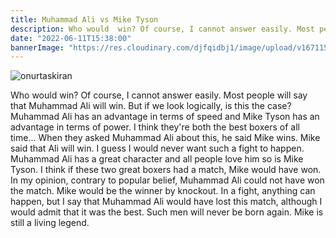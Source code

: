 ```yaml
---
title: Muhammad Ali vs Mike Tyson
description: Who would  win? Of course, I cannot answer easily. Most people will say that Muhammad Ali will win. But if we look logically, is this the case? 
date: "2022-06-11T15:38:00"
bannerImage: "https://res.cloudinary.com/djfqidbj1/image/upload/v1671158333/ym33bait7w62ibu3dydh.jpg"
---
```



<img className="w-full rounded-xl" src="https://res.cloudinary.com/djfqidbj1/image/upload/v1671158333/ym33bait7w62ibu3dydh.jpg" alt="onurtaskiran" />

Who would  win? Of course, I cannot answer easily. Most people will say that Muhammad Ali will win. But if we look logically, is this the case? Muhammad Ali has an advantage in terms of speed and Mike Tyson has an advantage in terms of power. I think they're both the best boxers of all time... When they asked Muhammad Ali about this, he said Mike wins. Mike said that Ali will win. I guess I would never want such a fight to happen. Muhammad Ali has a great character and all people love him so is Mike Tyson. I think if these two great boxers had a match, Mike would have won. In my opinion, contrary to popular belief, Muhammad Ali could not have won the match. Mike would be the winner by knockout. In a fight, anything can happen, but I say that Muhammad Ali would have lost this match, although I would admit that it was the best. Such men will never be born again. Mike is still a living legend.